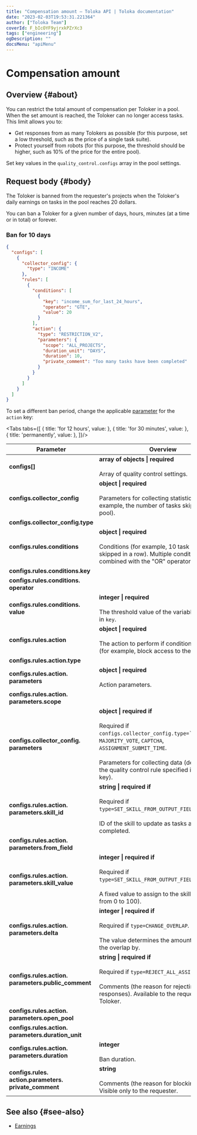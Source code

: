 ```yaml
---
title: "Compensation amount — Toloka API | Toloka documentation"
date: "2023-02-03T19:53:31.221364"
author: ["Toloka Team"]
coverId: F_bIcOYF9yjrxkPZrXc3
tags: ["engineering"]
ogDescription: ""
docsMenu: "apiMenu"
---
```



# Compensation amount

## Overview {#about}

You can restrict the total amount of compensation per Toloker in a pool. When the set amount is reached, the Toloker can no longer access tasks. This limit allows you to:

- Get responses from as many Tolokers as possible (for this purpose, set a low threshold, such as the price of a single task suite).
- Protect yourself from robots (for this purpose, the threshold should be higher, such as 10% of the price for the entire pool).

Set key values in the `quality_control.configs` array in the pool settings.

## Request body {#body}

The Toloker is banned from the requester's projects when the Toloker's daily earnings on tasks in the pool reaches 20 dollars.

You can ban a Toloker for a given number of days, hours, minutes (at a time or in total) or forever.

### Ban for 10 days

```json
{
  "configs": [
    {
      "collector_config": {
        "type": "INCOME"
      },
      "rules": [
        {
          "conditions": [
            {
              "key": "income_sum_for_last_24_hours",
              "operator": "GTE",
              "value": 20
            }
          ],
          "action": {
            "type": "RESTRICTION_V2",
            "parameters": {
              "scope": "ALL_PROJECTS",
              "duration_unit": "DAYS",
              "duration": 10,
              "private_comment": "Too many tasks have been completed"
            }
          }
        }
      ]
    }
  ]
}
```

To set a different ban period, change the applicable [parameter](/docs-new/api/goldenset#configs-rules-action-parameters-duration) for the `action` key:

<Tabs tabs={[
  { title: 'for 12 hours', value: <EarnLimitList1/> },
  { title: 'for 30 minutes', value: <EarnLimitList2/> },
  { title: 'permanently', value: <EarnLimitList3/> },
]}/>

Parameter | Overview
----- | -----
**configs[]** | **array of objects \| required**<br/><br/>Array of quality control settings.
**configs.collector_config** | **object \| required**<br/><br/>Parameters for collecting statistics (for example, the number of tasks skipped in the pool).
**configs.collector_config.type** | <EarnLimitTable1/>
**configs.rules.conditions** | **object \| required**<br/><br/>Conditions (for example, 10 task suites skipped in a row). Multiple conditions are combined with the "OR" operator.
**configs.rules.conditions.key** | <EarnLimitTable2/>
**configs.rules.conditions. operator** | <EarnLimitTable3/>
**configs.rules.conditions. value** | **integer \| required**<br/><br/>The threshold value of the variable specified in `key`.
**configs.rules.action** | **object \| required**<br/><br/>The action to perform if conditions are met (for example, block access to the project).
**configs.rules.action.type** | <EarnLimitTable4/>
**configs.rules.action. parameters** | **object \| required**<br/><br/>Action parameters.
**configs.rules.action. parameters.scope** | <EarnLimitTable5/>
**configs.collector_config. parameters** | **object \| required if**<br/><br/>Required if `configs.collector_config.type=``GOLDEN_SET`, `MAJORITY_VOTE`, `CAPTCHA`, `ASSIGNMENT_SUBMIT_TIME`.<br/><br/>Parameters for collecting data (depends on the quality control rule specified in the `type` key).
**configs.rules.action. parameters.skill_id** | **string \| required if**<br/><br/>Required if `type=SET_SKILL_FROM_OUTPUT_FIELD`.<br/><br/>ID of the skill to update as tasks are completed.
**configs.rules.action. parameters.from_field** | <EarnLimitTable6/>
**configs.rules.action. parameters.skill_value** | **integer \| required if**<br/><br/>Required if `type=SET_SKILL_FROM_OUTPUT_FIELD`.<br/><br/>A fixed value to assign to the skill (a number from 0 to 100).
**configs.rules.action. parameters.delta** | **integer \| required if**<br/><br/>Required if `type=CHANGE_OVERLAP`.<br/><br/>The value determines the amount to change the overlap by.
**configs.rules.action. parameters.public_comment** | **string \| required if**<br/><br/>Required if `type=REJECT_ALL_ASSIGNMENTS`.<br/><br/>Comments (the reason for rejecting responses). Available to the requester and the Toloker.
**configs.rules.action. parameters.open_pool** | <EarnLimitTable7/>
**configs.rules.action. parameters.duration_unit** | <EarnLimitTable8/>
**configs.rules.action. parameters.duration** | **integer**<br/><br/>Ban duration.
**configs.rules. action.parameters. private_comment** | **string**<br/><br/>Comments (the reason for blocking access). Visible only to the requester.

## See also {#see-also}

- [Earnings](/docs-new/guide/income)

